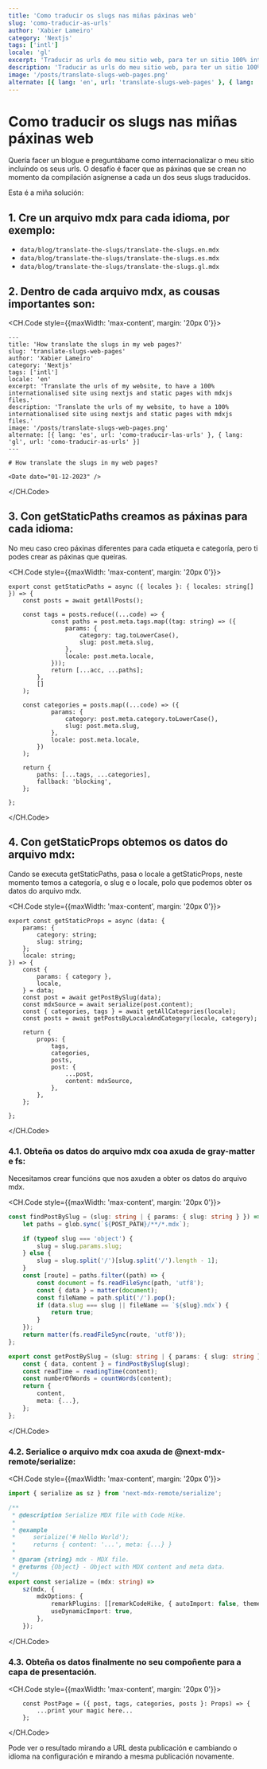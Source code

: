 ```yaml
---
title: 'Como traducir os slugs nas miñas páxinas web'
slug: 'como-traducir-as-urls'
author: 'Xabier Lameiro'
category: 'Nextjs'
tags: ['intl']
locale: 'gl'
excerpt: 'Traducir as urls do meu sitio web, para ter un sitio 100% internacionalizado usando nextjs e páxinas estáticas con arquivos mdxjs.'
description: 'Traducir as urls do meu sitio web, para ter un sitio 100% internacionalizado usando nextjs e páxinas estáticas con arquivos mdxjs.'
image: '/posts/translate-slugs-web-pages.png'
alternate: [{ lang: 'en', url: 'translate-slugs-web-pages' }, { lang: 'es', url: 'como-traducir-las-urls' }]
---
```


# Como traducir os slugs nas miñas páxinas web

<Date date="01-12-2023" />

Quería facer un blogue e preguntábame como internacionalizar o meu sitio incluíndo os seus urls.
O desafío é facer que as páxinas que se crean no momento da compilación asígnense a cada un dos seus slugs traducidos.

Esta é a miña solución:

## 1. Cre un arquivo mdx para cada idioma, por exemplo:

-   `data/blog/translate-the-slugs/translate-the-slugs.en.mdx`
-   `data/blog/translate-the-slugs/translate-the-slugs.es.mdx`
-   `data/blog/translate-the-slugs/translate-the-slugs.gl.mdx`

## 2. Dentro de cada arquivo mdx, as cousas importantes son:

<CH.Code style={{maxWidth: 'max-content', margin: '20px 0'}}>

```mdx translate-the-slugs.en.mdx mark=3,7,11
---
title: 'How translate the slugs in my web pages?'
slug: 'translate-slugs-web-pages'
author: 'Xabier Lameiro'
category: 'Nextjs'
tags: ['intl']
locale: 'en'
excerpt: 'Translate the urls of my website, to have a 100% internationalised site using nextjs and static pages with mdxjs files.'
description: 'Translate the urls of my website, to have a 100% internationalised site using nextjs and static pages with mdxjs files.'
image: '/posts/translate-slugs-web-pages.png'
alternate: [{ lang: 'es', url: 'como-traducir-las-urls' }, { lang: 'gl', url: 'como-traducir-as-urls' }]
---

# How translate the slugs in my web pages?

<Date date="01-12-2023" />
```

</CH.Code>

## 3. Con getStaticPaths creamos as páxinas para cada idioma:

No meu caso creo páxinas diferentes para cada etiqueta e categoría, pero ti podes crear as páxinas que queiras.

<CH.Code style={{maxWidth: 'max-content', margin: '20px 0'}}>

```mdx translate-the-slugs.en.mdx mark=4,17
export const getStaticPaths = async ({ locales }: { locales: string[] }) => {
    const posts = await getAllPosts();

    const tags = posts.reduce((...code) => {
            const paths = post.meta.tags.map((tag: string) => ({
                params: {
                    category: tag.toLowerCase(),
                    slug: post.meta.slug,
                },
                locale: post.meta.locale,
            }));
            return [...acc, ...paths];
        },
        []
    );

    const categories = posts.map((...code) => ({
            params: {
                category: post.meta.category.toLowerCase(),
                slug: post.meta.slug,
            },
            locale: post.meta.locale,
        })
    );

    return {
        paths: [...tags, ...categories],
        fallback: 'blocking',
    };

};
```

</CH.Code>

## 4. Con getStaticProps obtemos os datos do arquivo mdx:

Cando se executa getStaticPaths, pasa o locale a getStaticProps, neste momento temos a categoría, o slug e o locale, polo que podemos obter os datos do arquivo mdx.

<CH.Code style={{maxWidth: 'max-content', margin: '20px 0'}}>

```mdx translate-the-slugs.en.mdx mark=12,13,14,15
export const getStaticProps = async (data: {
    params: {
        category: string;
        slug: string;
    };
    locale: string;
}) => {
    const {
        params: { category },
        locale,
    } = data;
    const post = await getPostBySlug(data);
    const mdxSource = await serialize(post.content);
    const { categories, tags } = await getAllCategories(locale);
    const posts = await getPostsByLocaleAndCategory(locale, category);

    return {
        props: {
            tags,
            categories,
            posts,
            post: {
                ...post,
                content: mdxSource,
            },
        },
    };

};
```

</CH.Code>

### 4.1. Obteña os datos do arquivo mdx coa axuda de gray-matter e fs:

Necesitamos crear funcións que nos axuden a obter os datos do arquivo mdx.

<CH.Code style={{maxWidth: 'max-content', margin: '20px 0'}}>

```ts findPostBySlug
const findPostBySlug = (slug: string | { params: { slug: string } }) => {
    let paths = glob.sync(`${POST_PATH}/**/*.mdx`);

    if (typeof slug === 'object') {
        slug = slug.params.slug;
    } else {
        slug = slug.split('/')[slug.split('/').length - 1];
    }
    const [route] = paths.filter((path) => {
        const document = fs.readFileSync(path, 'utf8');
        const { data } = matter(document);
        const fileName = path.split('/').pop();
        if (data.slug === slug || fileName == `${slug}.mdx`) {
            return true;
        }
    });
    return matter(fs.readFileSync(route, 'utf8'));
};
```

```ts getPostBySlug
export const getPostBySlug = (slug: string | { params: { slug: string } }) => {
    const { data, content } = findPostBySlug(slug);
    const readTime = readingTime(content);
    const numberOfWords = countWords(content);
    return {
        content,
        meta: {...},
    };
};
```

</CH.Code>

### 4.2. Serialice o arquivo mdx coa axuda de @next-mdx-remote/serialize:

<CH.Code style={{maxWidth: 'max-content', margin: '20px 0'}}>

```ts
import { serialize as sz } from 'next-mdx-remote/serialize';

/**
 * @description Serialize MDX file with Code Hike.
 *
 * @example
 *     serialize('# Hello World');
 *     returns { content: '...', meta: {...} }
 *
 * @param {string} mdx - MDX file.
 * @returns {Object} - Object with MDX content and meta data.
 */
export const serialize = (mdx: string) =>
    sz(mdx, {
        mdxOptions: {
            remarkPlugins: [[remarkCodeHike, { autoImport: false, theme }]],
            useDynamicImport: true,
        },
    });
```

</CH.Code>

### 4.3. Obteña os datos finalmente no seu compoñente para a capa de presentación.

<CH.Code style={{maxWidth: 'max-content', margin: '20px 0'}}>

```tsx [slug].tsx
    const PostPage = ({ post, tags, categories, posts }: Props) => {
        ...print your magic here...
    };
```

</CH.Code>

Pode ver o resultado mirando a URL desta publicación e cambiando o idioma na configuración e mirando a mesma publicación novamente.
